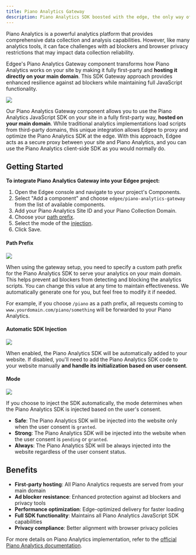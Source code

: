 ```yaml
---
title: Piano Analytics Gateway
description: Piano Analytics SDK boosted with the edge, the only way of collecting first party data
---
```



<EdgeeSdk />

Piano Analytics is a powerful analytics platform that provides comprehensive data collection and analysis capabilities. 
However, like many analytics tools, it can face challenges with ad blockers and browser privacy restrictions that may impact data collection reliability.

Edgee's Piano Analytics Gateway component transforms how Piano Analytics works on your site by making it fully first-party and **hosting it directly on your main domain**. 
This SDK Gateway approach provides enhanced resilience against ad blockers while maintaining full JavaScript functionality.

<Frame>
  <img src="/images/piano-analytics-gateway-illustration.jpg"/>
</Frame>

Our Piano Analytics Gateway component allows you to use the Piano Analytics JavaScript SDK on your site in a fully first-party way, **hosted on your main domain**. 
While traditional analytics implementations load scripts from third-party domains, this unique integration allows Edgee to proxy and optimize the Piano Analytics SDK at the edge.
With this approach, Edgee acts as a secure proxy between your site and Piano Analytics, and you can use the Piano Analytics client-side SDK as you would normally do.

## Getting Started

**To integrate Piano Analytics Gateway into your Edgee project:**

1. Open the Edgee console and navigate to your project's Components.
2. Select "Add a component" and choose `edgee/piano-analytics-gateway` from the list of available components.
3. Add your Piano Analytics Site ID and your Piano Collection Domain.
4. Choose your [path prefix](#path-prefix).
5. Select the mode of the [injection](#automatic-sdk-injection).
6. Click Save.

#### Path Prefix

<Frame>
  <img src="/images/path-prefix.png"/>
</Frame>

When using the gateway setup, you need to specify a custom path prefix for the Piano Analytics SDK to serve your analytics on your main domain.
This helps prevent ad blockers from detecting and blocking the analytics scripts. You can change this value at any time to maintain effectiveness.
We automatically generate one for you, but feel free to modify it if needed.

For example, if you choose `/piano` as a path prefix, all requests coming to `www.yourdomain.com/piano/something` will be forwarded to your Piano Analytics.

#### Automatic SDK Injection

<Frame>
  <img src="/images/tag-injection.png"/>
</Frame>

When enabled, the Piano Analytics SDK will be automatically added to your website. If disabled, you'll need to add the Piano Analytics SDK code to your website manually **and handle its initialization based on user consent**.

#### Mode

<Frame>
  <img src="/images/mode.png"/>
</Frame>

If you choose to inject the SDK automatically, the mode determines when the Piano Analytics SDK is injected based on the user's consent.

- **Safe**: The Piano Analytics SDK will be injected into the website only when the user consent is `granted`.
- **Strong**: The Piano Analytics SDK will be injected into the website when the user consent is `pending` or `granted`.
- **Always**: The Piano Analytics SDK will be always injected into the website regardless of the user consent status.

## Benefits

- **First-party hosting**: All Piano Analytics requests are served from your main domain
- **Ad blocker resistance**: Enhanced protection against ad blockers and privacy tools
- **Performance optimization**: Edge-optimized delivery for faster loading
- **Full SDK functionality**: Maintains all Piano Analytics JavaScript SDK capabilities
- **Privacy compliance**: Better alignment with browser privacy policies

For more details on Piano Analytics implementation, refer to the 
[official Piano Analytics documentation](https://developers.atinternet-solutions.com/piano-analytics/data-collection/how-to-send-events/collection-api).